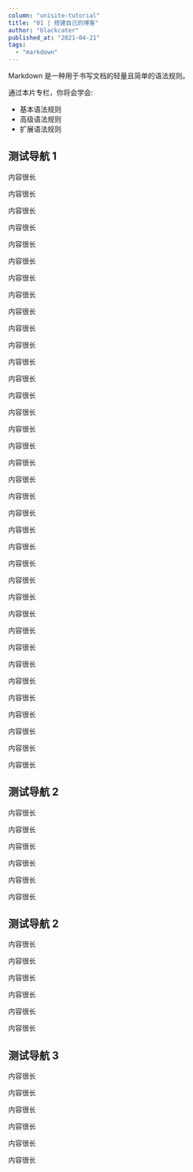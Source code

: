 ```yaml
---
column: "unisite-tutorial"
title: "01 | 搭建自己的博客"
author: "blackcater"
published_at: "2021-04-21"
tags:
  - "markdown"
---
```


Markdown 是一种用于书写文档的轻量且简单的语法规则。

通过本片专栏，你将会学会:

- 基本语法规则
- 高级语法规则
- 扩展语法规则

## 测试导航 1

内容很长

内容很长

内容很长

内容很长

内容很长

内容很长

内容很长

内容很长

内容很长

内容很长

内容很长

内容很长

内容很长

内容很长

内容很长

内容很长

内容很长

内容很长

内容很长

内容很长

内容很长

内容很长

内容很长

内容很长

内容很长

内容很长

内容很长

内容很长

内容很长

内容很长

内容很长

内容很长

内容很长

内容很长

内容很长

内容很长

## 测试导航 2

内容很长

内容很长

内容很长

内容很长

内容很长

内容很长

## 测试导航 2

内容很长

内容很长

内容很长

内容很长

内容很长

内容很长

## 测试导航 3

内容很长

内容很长

内容很长

内容很长

内容很长

内容很长
